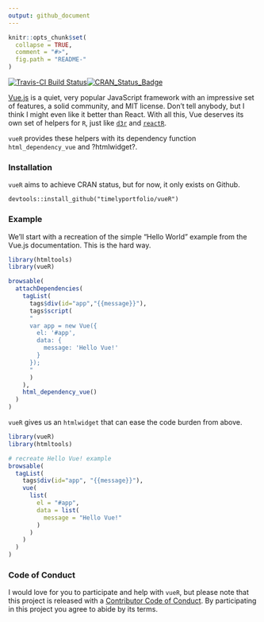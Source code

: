 ```yaml
---
output: github_document
---
```


<!-- README.md is generated from README.Rmd. Please edit that file -->

```r
knitr::opts_chunk$set(
  collapse = TRUE,
  comment = "#>",
  fig.path = "README-"
)
```

[![Travis-CI Build Status](https://travis-ci.org/timelyportfolio/vuer.svg?branch=master)](https://travis-ci.org/timelyportfolio/vueR)[![CRAN_Status_Badge](http://www.r-pkg.org/badges/version/vueR)](https://cran.r-project.org/package=vueR)

[Vue.js](https://vuejs.org) is a quiet, very popular JavaScript framework with an impressive set of features, a solid community, and MIT license.  Don't tell anybody, but I think I might even like it better than React.  With all this, Vue deserves its own set of helpers for `R`, just like [`d3r`](https://github.com/timelyportfolio/d3r) and [`reactR`](https://github.com/timelyportfolio/reactR).

`vueR` provides these helpers with its dependency function `html_dependency_vue` and ?htmlwidget?.


### Installation

`vueR` aims to achieve CRAN status, but for now, it only exists on Github.

```
devtools::install_github("timelyportfolio/vueR")
```

### Example

We'll start with a recreation of the simple "Hello World" example from the Vue.js documentation.  This is the hard way.

```r
library(htmltools)
library(vueR)

browsable(
  attachDependencies(
    tagList(
      tags$div(id="app","{{message}}"),
      tags$script(
      "
      var app = new Vue({
        el: '#app',
        data: {
          message: 'Hello Vue!'
        }
      });
      "
      )
    ),
    html_dependency_vue()
  )
)
```

`vueR` gives us an `htmlwidget` that can ease the code burden from above.

```r
library(vueR)
library(htmltools)

# recreate Hello Vue! example
browsable(
  tagList(
    tags$div(id="app", "{{message}}"),
    vue(
      list(
        el = "#app",
        data = list(
          message = "Hello Vue!"
        )
      )
    )
  )
)
```

### Code of Conduct

I would love for you to participate and help with `vueR`, but please note that this project is released with a [Contributor Code of Conduct](CONDUCT.md). By participating in this project you agree to abide by its terms.
